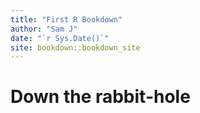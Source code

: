```yaml
--- 
title: "First R Bookdown"
author: "Sam J"
date: "`r Sys.Date()`"
site: bookdown::bookdown_site
---
```


# Down the rabbit-hole

